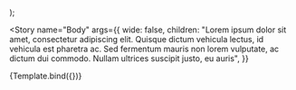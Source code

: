 


<!--👇 We create a “template” of how args map to rendering -->

  <PaperPreview wide={wide}>
    <Component {...args} />
  </PaperPreview>
);

<!-- 👇 The args you need here will depend on your component -->

<Story
  name="Body"
  args={{
    wide: false,
    children:
      "Lorem ipsum dolor sit amet, consectetur adipiscing elit. Quisque dictum vehicula lectus, id vehicula est pharetra ac. Sed fermentum mauris non lorem vulputate, ac dictum dui commodo. Nullam ultrices suscipit justo, eu auris",
  }}
>
  {Template.bind({})}
</Story>
